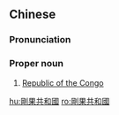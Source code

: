 ==Chinese==
{{zh-forms|s=刚果共和国|type=23}}

===Pronunciation===
{{zh-pron
|m=Gāngguǒ gònghéguó
|c=gong1 gwo2 gung6 wo4 gwok3
|cat=pn
}}

===Proper noun===
{{zh-proper noun}}

# [[Republic of the Congo]] {{gloss|country}}

{{zh-cat|Countries of Africa}}

[[hu:剛果共和國]]
[[ro:剛果共和國]]